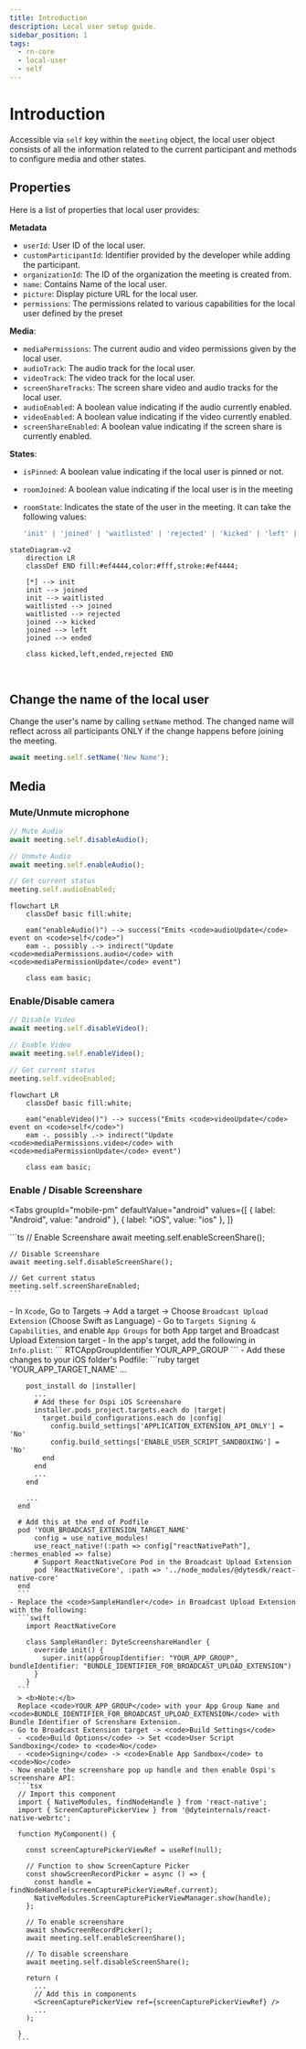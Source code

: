 ```yaml
---
title: Introduction
description: Local user setup guide.
sidebar_position: 1
tags:
  - rn-core
  - local-user
  - self
---
```


# Introduction

Accessible via `self` key within the `meeting` object, the local user object consists of all the information related to the current participant and methods to configure media and other states.

## Properties

Here is a list of properties that local user provides:

**Metadata**

- `userId`: User ID of the local user.
- `customParticipantId`: Identifier provided by the developer while adding the
  participant.
- `organizationId`: The ID of the organization the meeting is created from.
- `name`: Contains Name of the local user.
- `picture`: Display picture URL for the local user.
- `permissions`: The permissions related to various capabilities for the local user defined by the preset

**Media**:

- `mediaPermissions`: The current audio and video permissions given by the local
  user.
- `audioTrack`: The audio track for the local user.
- `videoTrack`: The video track for the local user.
- `screenShareTracks`: The screen share video and audio tracks for the local
  user.
- `audioEnabled`: A boolean value indicating if the audio currently enabled.
- `videoEnabled`: A boolean value indicating if the video currently enabled.
- `screenShareEnabled`: A boolean value indicating if the screen share is
  currently enabled.

**States**:

- `isPinned`: A <span className="tag-orange">boolean</span> value indicating if the local user is pinned or not.
- `roomJoined`: A <span className="tag-orange">boolean</span> value indicating if the local user is in the meeting
- `roomState`: Indicates the state of the user in the meeting. It
  can take the following values:

  ```ts
  'init' | 'joined' | 'waitlisted' | 'rejected' | 'kicked' | 'left' | 'ended';
  ```

```mermaid
stateDiagram-v2
    direction LR
    classDef END fill:#ef4444,color:#fff,stroke:#ef4444;

    [*] --> init
    init --> joined
    init --> waitlisted
    waitlisted --> joined
    waitlisted --> rejected
    joined --> kicked
    joined --> left
    joined --> ended

    class kicked,left,ended,rejected END
```

<br />

## Change the name of the local user

Change the user's name by calling `setName` method. The changed name will
reflect across all participants ONLY if the change happens before joining the
meeting.

```ts
await meeting.self.setName('New Name');
```

## Media

### Mute/Unmute microphone

```ts
// Mute Audio
await meeting.self.disableAudio();

// Unmute Audio
await meeting.self.enableAudio();

// Get current status
meeting.self.audioEnabled;
```

```mermaid
flowchart LR
    classDef basic fill:white;

    eam("enableAudio()") --> success("Emits <code>audioUpdate</code> event on <code>self</code>")
    eam -. possibly .-> indirect("Update <code>mediaPermissions.audio</code> with <code>mediaPermissionUpdate</code> event")

    class eam basic;
```

### Enable/Disable camera

```ts
// Disable Video
await meeting.self.disableVideo();

// Enable Video
await meeting.self.enableVideo();

// Get current status
meeting.self.videoEnabled;
```

```mermaid
flowchart LR
    classDef basic fill:white;

    eam("enableVideo()") --> success("Emits <code>videoUpdate</code> event on <code>self</code>")
    eam -. possibly .-> indirect("Update <code>mediaPermissions.video</code> with <code>mediaPermissionUpdate</code> event")

    class eam basic;
```

### Enable / Disable Screenshare

<Tabs
  groupId="mobile-pm"
  defaultValue="android"
  values={[
    { label: "Android", value: "android" },
    { label: "iOS", value: "ios" },
  ]}
>
  <TabItem value="android">
    ```ts
    // Enable Screenshare
    await meeting.self.enableScreenShare();

    // Disable Screenshare
    await meeting.self.disableScreenShare();

    // Get current status
    meeting.self.screenShareEnabled;
    ```

  </TabItem>
  <TabItem value="ios">
    - In <code>Xcode</code>, Go to Targets -> Add a target -> Choose <code>Broadcast Upload Extension</code> (Choose Swift as Language)  
    - Go to <code>Targets Signing & Capabilities</code>, and enable <code>App Groups</code> for both App target and Broadcast Upload Extension target
    - In the app's target, add the following in <code>Info.plist</code>:
      ```
        <key>RTCAppGroupIdentifier</key>
        <string>YOUR_APP_GROUP</string>
      ```
    - Add these changes to your iOS folder's Podfile:
      ```ruby
      target 'YOUR_APP_TARGET_NAME'
        ...

        post_install do |installer|
          ...
          # Add these for Ospi iOS Screenshare
          installer.pods_project.targets.each do |target|
            target.build_configurations.each do |config|
              config.build_settings['APPLICATION_EXTENSION_API_ONLY'] = 'No'
              config.build_settings['ENABLE_USER_SCRIPT_SANDBOXING'] = 'No'
            end
          end
          ...
        end

        ...
      end

      # Add this at the end of Podfile
      pod 'YOUR_BROADCAST_EXTENSION_TARGET_NAME'
          config = use_native_modules!
          use_react_native!(:path => config["reactNativePath"], :hermes_enabled => false)
          # Support ReactNativeCore Pod in the Broadcast Upload Extension
          pod 'ReactNativeCore', :path => '../node_modules/@dytesdk/react-native-core'
      end
      ```
    - Replace the <code>SampleHandler</code> in Broadcast Upload Extension with the following:
      ```swift
        import ReactNativeCore

        class SampleHandler: DyteScreenshareHandler {
          override init() {
            super.init(appGroupIdentifier: "YOUR_APP_GROUP", bundleIdentifier: "BUNDLE_IDENTIFIER_FOR_BROADCAST_UPLOAD_EXTENSION")
          }
        }
      ```
      > <b>Note:</b>
      Replace <code>YOUR_APP_GROUP</code> with your App Group Name and <code>BUNDLE_IDENTIFIER_FOR_BROADCAST_UPLOAD_EXTENSION</code> with Bundle Identifier of Screnshare Extension.
    - Go to Broadcast Extension target -> <code>Build Settings</code>
      - <code>Build Options</code> -> Set <code>User Script Sandboxing</code> to <code>No</code>
      - <code>Signing</code> -> <code>Enable App Sandbox</code> to <code>No</code>
    - Now enable the screenshare pop up handle and then enable Ospi's screenshare API:
      ```tsx
      // Import this component
      import { NativeModules, findNodeHandle } from 'react-native';
      import { ScreenCapturePickerView } from '@dyteinternals/react-native-webrtc';

      function MyComponent() {

        const screenCapturePickerViewRef = useRef(null);

        // Function to show ScreenCapture Picker
        const showScreenRecordPicker = async () => {
          const handle = findNodeHandle(screenCapturePickerViewRef.current);
          NativeModules.ScreenCapturePickerViewManager.show(handle);
        };

        // To enable screenshare
        await showScreenRecordPicker();
        await meeting.self.enableScreenShare();

        // To disable screenshare
        await meeting.self.disableScreenShare();

        return (
          ...
          // Add this in components
          <ScreenCapturePickerView ref={screenCapturePickerViewRef} />
          ...
        );

      }
      ```

  </TabItem>
</Tabs>
<head>
  <title>React Native Core Introduction</title>
</head>
